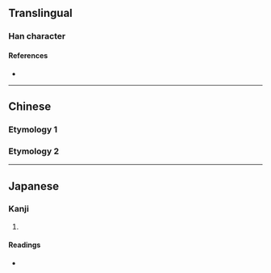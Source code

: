 {{character info}}
==Translingual==

===Han character===
{{Han char|rn=9|rad=人|as=11|sn=13|four=|canj=OYTU|ids=⿰亻竟}}

====References====
* {{Han ref|kx=0115.040|dkj=01032|dj=0245.020|hdz=10214.080|uh=50B9|ud=20665}}

----

==Chinese==

===Etymology 1===
{{zh-see|竟|a}}

===Etymology 2===
{{zh-see|競|a}}

----

==Japanese==

===Kanji===
{{ja-kanji|grade=|rs=人11}}

# {{rfdef|ja|sort=人11}}

====Readings====
* {{ja-readings|on=[[きょう]] (kyō), [[ごう]] (gō), [[ぎょう]] (gyō), [[こう]] (kō)|kun=[[つよい]] (tsuyoi), [[たおす]] (taosu)}}